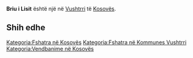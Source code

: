{{Fshat në 
 | Emri                = Briu i Lisit
 | EmriAlt                = 
 | NAME_SHORT_FORM=      
 | NAME_GENERIC=      Briu
 | NAME_SORT_NAME_RO=      BRIUILISIT
 | FULL_NAME_RO = Briu i Lisit
 | FULL_NAME_ND_RO=Briu i Lisit
 | SORT_NAME_RG=LISIT BRIUI
 | FULL_NAME_RG=Lisit, Briu i
 | FULL_NAME_ND_RG=Lisit, Briu i
 | SRP_NAME_SHORT_FORM=      
 | SRP_NAME_GENERIC=      
 | SRP_NAME_SORT_NAME_RO=      
 | SRP_FULL_NAME_RO = 
 | SRP_FULL_NAME_ND_RO=
 | SRP_SORT_NAME_RG=
 | SRP_FULL_NAME_RG=
 | SRP_FULL_NAME_ND_RG=
 | Emri (Rasa dhanore) = 
 | Figura              = 
 | Shteti              = Kosovo
 | Komuna              = Vushtrri
 | Kodi postar         = 
 | Sipërfaqja          = 

 | Popullsia           = 

 | Regj. i popullsisë  = 
 | Dend. e popullsisë  = 
 | Faqja zyrtare       = 
 <!--- Koordinatat ----> 
 | Gjerësia            = 42.791934
 | Gjatësia            = 21.064834
 | Lartësia            = 
}}
'''Briu i Lisit''' është një [[]] në [[Vushtrri]] të [[Kosovës]].

<!-- == Gjeografia == -->
<!-- == Historia == -->
<!-- == Demografia == -->
== Shih edhe ==
{{Komuna Vushtrri}}
{{Kosovo-Administrata-Cung}}

[[Kategoria:Fshatra në Kosovës]]
[[Kategoria:Fshatra në Kommunes Vushtrri]]
[[Kategoria:Vendbanime në Kosovës]]